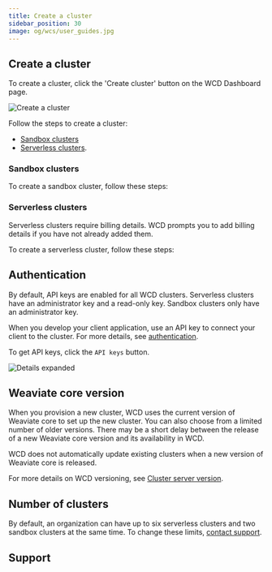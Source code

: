```yaml
---
title: Create a cluster
sidebar_position: 30
image: og/wcs/user_guides.jpg
---
```



<TwoClusterTypes />

## Create a cluster

To create a cluster, click the 'Create cluster' button on the WCD Dashboard page.

![Create a cluster](./img/wcs-console-no-clusters.jpg)

Follow the steps to create a cluster:

- [Sandbox clusters](#sandbox-clusters)
- [Serverless clusters](#serverless-clusters).

### Sandbox clusters

To create a sandbox cluster, follow these steps:


<CreateSandboxCluster />

### Serverless clusters

Serverless clusters require billing details. WCD prompts you to add billing details if you have not already added them.

To create a serverless cluster, follow these steps:


<CreateServerlessCluster />

## Authentication

By default, API keys are enabled for all WCD clusters. Serverless clusters have an administrator key and a read-only key. Sandbox clusters only have an administrator key.

When you develop your client application, use an API key to connect your client to the cluster. For more details, see [authentication](/docs/weaviate/configuration/authentication).

To get API keys, click the `API keys` button.

![Details expanded](./img/wcs-console-details-api-key.jpg)

## Weaviate core version

When you provision a new cluster, WCD uses the current version of Weaviate core to set up the new cluster. You can also choose from a limited number of older versions. There may be a short delay between the release of a new Weaviate core version and its availability in WCD.

WCD does not automatically update existing clusters when a new version of Weaviate core is released.

For more details on WCD versioning, see [Cluster server version](/docs/wcs/platform/version).

## Number of clusters

By default, an organization can have up to six serverless clusters and two sandbox clusters at the same time. To change these limits, [contact support](mailto:support@weaviate.io).

## Support


<SupportAndTrouble />
